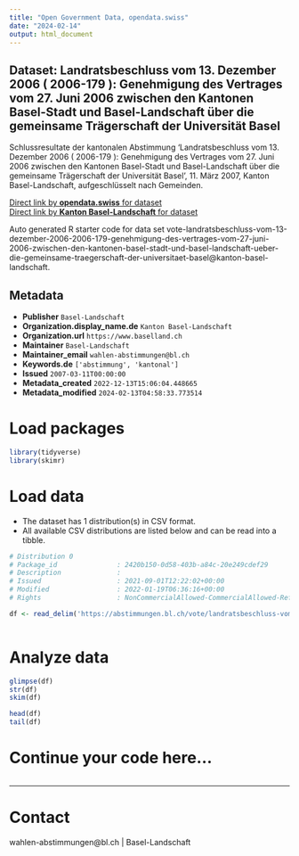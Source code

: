 ```yaml
---
title: "Open Government Data, opendata.swiss"
date: "2024-02-14"
output: html_document
---
```


## Dataset: Landratsbeschluss vom 13. Dezember 2006 ( 2006-179 ): Genehmigung des Vertrages vom 27. Juni 2006 zwischen den Kantonen Basel-Stadt und Basel-Landschaft über die gemeinsame Trägerschaft der Universität Basel

Schlussresultate der kantonalen Abstimmung 'Landratsbeschluss vom 13. Dezember 2006 ( 2006-179 ): Genehmigung des Vertrages vom 27. Juni 2006 zwischen den Kantonen Basel-Stadt und Basel-Landschaft über die gemeinsame Trägerschaft der Universität Basel', 11. März 2007, Kanton Basel-Landschaft, aufgeschlüsselt nach Gemeinden.

[Direct link by **opendata.swiss** for dataset](https://opendata.swiss/de/dataset/landratsbeschluss-vom-13-dezember-2006-2006-179-genehmigung-des-vertrages-vom-27-juni-2006-zwis)<br>
[Direct link by **Kanton Basel-Landschaft** for dataset](https://abstimmungen.bl.ch/vote/landratsbeschluss-vom-13-dezember-2006-2006-179-genehmigung-des-vertrages-vom-27-juni-2006-zwischen-den-kantonen-basel-stadt-und-basel-landschaft-ueber-die-gemeinsame-traegerschaft-der-universitaet-basel/data)

Auto generated R starter code for data set vote-landratsbeschluss-vom-13-dezember-2006-2006-179-genehmigung-des-vertrages-vom-27-juni-2006-zwischen-den-kantonen-basel-stadt-und-basel-landschaft-ueber-die-gemeinsame-traegerschaft-der-universitaet-basel@kanton-basel-landschaft.

## Metadata

- **Publisher** `Basel-Landschaft`
- **Organization.display_name.de** `Kanton Basel-Landschaft`
- **Organization.url** `https://www.baselland.ch`
- **Maintainer** `Basel-Landschaft`
- **Maintainer_email** `wahlen-abstimmungen@bl.ch`
- **Keywords.de** `['abstimmung', 'kantonal']`
- **Issued** `2007-03-11T00:00:00`
- **Metadata_created** `2022-12-13T15:06:04.448665`
- **Metadata_modified** `2024-02-13T04:58:33.773514`


# Load packages

```r

library(tidyverse)
library(skimr)

```

# Load data

-   The dataset has 1 distribution(s) in CSV format.
-   All available CSV distributions are listed below and can be read into a tibble.

```r

# Distribution 0
# Package_id               : 2420b150-0d58-403b-a84c-20e249cdef29
# Description              : 
# Issued                   : 2021-09-01T12:22:02+00:00
# Modified                 : 2022-01-19T06:36:16+00:00
# Rights                   : NonCommercialAllowed-CommercialAllowed-ReferenceRequired

df <- read_delim('https://abstimmungen.bl.ch/vote/landratsbeschluss-vom-13-dezember-2006-2006-179-genehmigung-des-vertrages-vom-27-juni-2006-zwischen-den-kantonen-basel-stadt-und-basel-landschaft-ueber-die-gemeinsame-traegerschaft-der-universitaet-basel/data-csv')



```

# Analyze data

```r

glimpse(df)
str(df)
skim(df)

head(df)
tail(df)

```

# Continue your code here...

```r

```

------------------------------------------------------------------------

# Contact

wahlen-abstimmungen@bl.ch | Basel-Landschaft
